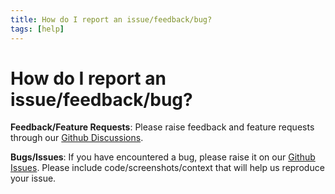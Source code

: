 ```yaml
---
title: How do I report an issue/feedback/bug?
tags: [help]
---
```


# How do I report an issue/feedback/bug?


**Feedback/Feature Requests**: Please raise feedback and feature requests through our [Github Discussions](https://github.com/orgs/langfuse/discussions). 

**Bugs/Issues**: If you have encountered a bug, please raise it on our [Github Issues](https://github.com/orgs/langfuse/discussions). Please include code/screenshots/context that will help us reproduce your issue. 